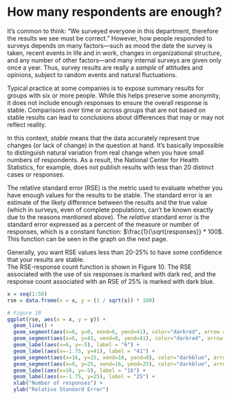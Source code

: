 # How many respondents are enough?
 
It's common to think: "We surveyed everyone in this department, therefore the results we see must be correct." However, how people responded to surveys depends on many factors---such as mood the date the survey is taken, recent events in life and in work, changes in organizational structure, and any number of other factors---and many internal surveys are given only once a year. Thus, survey results are really a *sample* of attitudes and opinions, subject to random events and natural fluctuations. 
 
Typical practice at some companies is to expose summary results for groups with six or more people. While this helps preserve some anonymity, it does not include enough responses to ensure the overall response is stable. Comparisons over time or across groups that are not based on stable results can lead to  conclusions about differences that may or may not reflect reality.   

In this context, *stable* means that the data accurately represent true changes (or lack of change) in the question at hand. It's basically impossible to distinguish natural variation from real change when you have small numbers of respondents. As a result, the National Center for Health Statistics, for example, does not publish results with less than 20 distinct cases or responses. 

The relative standard error (RSE) is the metric used to evaluate whether you have enough values for the results to be stable. The standard error is an estimate of the likely difference between the results and the true value (which in surveys, even of complete populations, can't be known exactly due to the reasons mentioned above). The *relative* standard error is the standard error expressed as a percent of the measure or number of responses, which is a constant function: $\frac{1}{\sqrt{responses}} * 100$. This function can be seen in the graph on the next page.    

Generally, you want RSE values less than 20-25% to have some confidence that your results are stable.  
The RSE-response count function is shown in Figure 10. The RSE associated with the use of six responses is marked with dark red, and the response count associated with an RSE of 25% is marked with dark blue.  

 
```r
x = seq(1:50)
rse = data.frame(x = x, y = (1 / sqrt(x)) * 100)

# Figure 10
ggplot(rse, aes(x = x, y = y)) +
  geom_line() +
  geom_segment(aes(x=6, y=0, xend=6, yend=41), color="darkred", arrow = arrow(length = unit(0.25, "cm"))) +
  geom_segment(aes(x=6, y=41, xend=0, yend=41), color="darkred", arrow = arrow(length = unit(0.25, "cm"))) +
  geom_label(aes(x=6, y=-5), label = "6") +
  geom_label(aes(x=-1.75, y=41), label = "41") +
  geom_segment(aes(x=16, y=25, xend=16, yend=0), color="darkblue", arrow = arrow(length = unit(0.25, "cm"))) +
  geom_segment(aes(x=0, y=25, xend=16, yend=25), color="darkblue", arrow = arrow(length = unit(0.25, "cm"))) +
  geom_label(aes(x=16, y=-5), label = "16") +
  geom_label(aes(x=-1.75, y=25), label = "25") +
  xlab("Number of responses") +
  ylab("Relative Standard Error")
```
